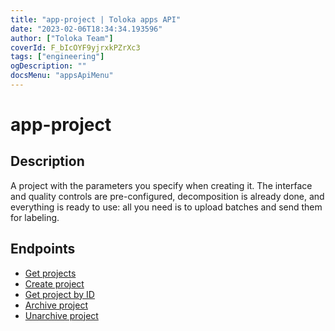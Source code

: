 ```yaml
---
title: "app-project | Toloka apps API"
date: "2023-02-06T18:34:34.193596"
author: ["Toloka Team"]
coverId: F_bIcOYF9yjrxkPZrXc3
tags: ["engineering"]
ogDescription: ""
docsMenu: "appsApiMenu"
---
```


# app-project

## Description

A project with the parameters you specify when creating it. The interface and quality controls are pre-configured, decomposition is already done, and everything is ready to use: all you need is to upload batches and send them for labeling.

## Endpoints

- [Get projects](/docs-new/apps-api/ref/app-project/app-projects-get)
- [Create project](/docs-new/apps-api/ref/app-project/app-projects-post)
- [Get project by ID](/docs-new/apps-api/ref/app-project/app-projectsapp_project_id-get)
- [Archive project](/docs-new/apps-api/ref/app-project/app-projectsapp_project_idarchive-post)
- [Unarchive project](/docs-new/apps-api/ref/app-project/app-projectsapp_project_idunarchive-post)
